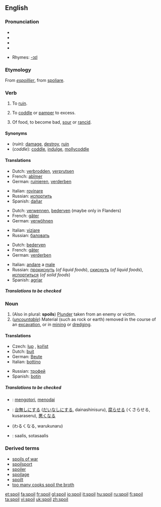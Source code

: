 ==English==

===Pronunciation===
*{{AHD|spoil}}
*{{IPA|/spɔɪl/}}
*{{SAMPA|/spOIl/}}
*{{audio|en-us-spoil.ogg|Audio (US)}}

*Rhymes: [[Rhymes:English:-ɔɪl|-ɔɪl]]

===Etymology===
From {{OF.}} ''[[espoillier]]'', from {{L.}} [[spoliare]].

===Verb===
{{en-verb|spoils|spoiling|'''[[spoiled]] '''or''' [[spoilt]]'''}}

# {{transitive}} To [[ruin]].
# {{transitive}} To [[coddle]] or [[pamper]] to excess.
# {{intransitive}} Of food, to become bad, [[sour]] or [[rancid]].

====Synonyms====
*(''ruin''): [[damage]], [[destroy]], [[ruin]]
*(''coddle''): [[coddle]], [[indulge]], [[mollycoddle]]

====Translations====
{{trans-top|ruin}}
*Dutch: [[verbrodden]], [[verprutsen]]
*French: [[abîmer]]
*German: [[ruinieren]], [[verderben]]
{{trans-mid}}
*Italian: [[rovinare]]
*Russian: [[испортить]]
*Spanish: [[dañar]]
{{trans-bottom}}

{{trans-top|to coddle or pamper}}
*Dutch: [[verwennen]], [[bederven]] (maybe only in Flanders)
*French: [[gâter]]
*German: [[verwöhnen]]
{{trans-mid}}
*Italian: [[viziare]]
*Russian: [[баловать]]
{{trans-bottom}}

{{trans-top|become sour}}
*Dutch: [[bederven]]
*French: [[gâter]]
*German: [[verderben]]
{{trans-mid}}
*Italian: [[andare]] a [[male]] {{m}}
*Russian: [[прокиснуть]] (''of liquid foods''), [[скиснуть]] (''of liquid foods''), [[испортиться]] (''of solid foods'')
*Spanish: [[agriar]]
{{trans-bottom}}

=====Translations to be checked=====
<!--Remove this section once all of the translations below have been moved into the tables above.-->
{{checktrans}}

===Noun===
{{en-noun}}

# (Also in plural: '''spoils''') [[plunder|Plunder]] taken from an enemy or victim.
# (''[[uncountable]]'') Material (such as rock or earth) removed in the course of an [[excavation]], or in [[mining]] or [[dredge|dredging]].

====Translations====
{{trans-top|plunder taken from an enemy or victim}}
*Czech: [[lup]] {{m}}, [[kořist]] {{f}}
*Dutch: [[buit]] {{f}}
*German: [[Beute]] {{f}}
*Italian: [[bottino]] {{m}}
{{trans-mid}}
*Russian: [[трофей]] {{m}}
*Spanish: [[botín]] {{m}}
{{trans-bottom}}

=====Translations to be checked=====
<!--Remove this section once all of the translations below have been moved into the tables above.-->
{{checktrans}}

*{{ttbc|Indonesian}}: [[kotor|mengotori]], [[noda|menodai]]
*{{ttbc|Japanese}}: [[台無しにする]] ([[だいなしにする]], dainashinisuru), [[腐らせる]] (くさらせる, kusaraseru), [[悪くなる]]
*(わるくなる, warukunaru)
*{{ttbc|Finnish}}: saalis, sotasaalis

===Derived terms===
*[[spoils of war]]
*[[spoilsport]]
*[[spoiler]]
*[[spoilage]]
*[[spoilt]]<!--adjective, referring to people, ballot papers, etc-->
*[[too many cooks spoil the broth]]

[[et:spoil]]
[[fa:spoil]]
[[fr:spoil]]
[[gl:spoil]]
[[io:spoil]]
[[it:spoil]]
[[hu:spoil]]
[[ru:spoil]]
[[fi:spoil]]
[[ta:spoil]]
[[vi:spoil]]
[[uk:spoil]]
[[zh:spoil]]